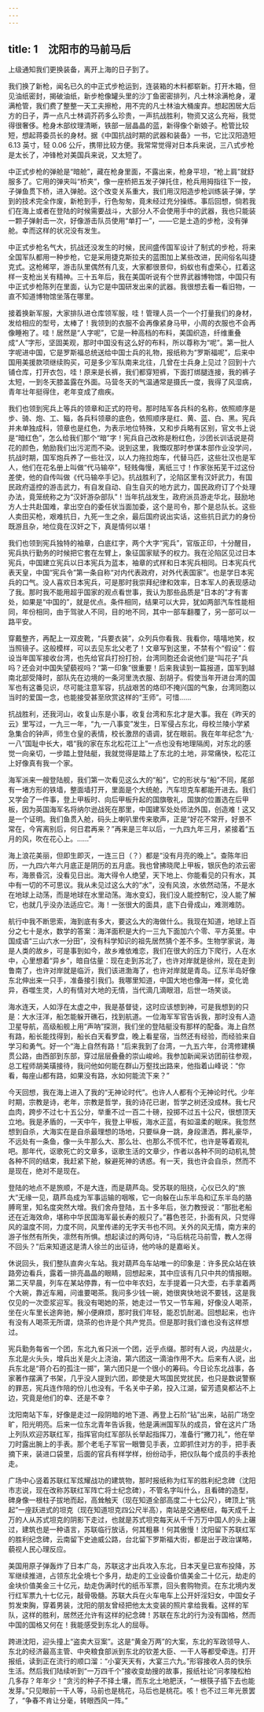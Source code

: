 ```yaml
---
---
---
```

title: 1　沈阳市的马前马后
---

上级通知我们更换装备，离开上海的日子到了。

我们换了新枪，闻名已久的中正式步枪运到，连装箱的木料都崭新。打开木箱，但见油纸密封，揭破油纸，新步枪像罐头里的沙丁鱼密密排列，凡士林涂满枪身，灌满枪管，我们费了整整一天工夫擦枪，用不完的凡士林油大桶废弃。想起困居大后方的日子，弄一点凡士林调芥药多么珍贵，一声抗战胜利，物资又这么充裕，我觉得很奢侈。枪身木部纹理清晰，铁部一层晶晶的蓝，新得像个新娘子。枪管比较短，想起蒋委员长的身材。据《中国抗战时期的武器和装备》一书，它比汉阳造短 6.13 英寸，轻 0.06 公斤，携带比较方便。我常常觉得对日本兵来说，三八式步枪是太长了，冲锋枪对美国兵来说，又太短了。

中正式步枪的弹舱是“暗舱”，藏在枪身里面，不露出来，枪身平坦，“枪上肩”就舒服多了。它用的弹夹叫“桥夹”，像一座桥把五发子弹托住，枪兵用拇指往下一按，子弹鱼贯下桥，进入弹舱。这个改变关系重大，我们用汉阳造步枪训练装子弹，学到的技术完全作废，新枪到手，行色匆匆，竟未经过充分操练。事后回想，倘若我们在海上或者在登陆的时候需要战斗，大部分人不会使用手中的武器，我也只能装一颗子弹射击一次，好像游击队员使用“单打一”，——它是土造的步枪，没有弹舱。幸而这样的状况没有发生。

中正式步枪名气大，抗战还没发生的时候，民间盛传国军设计了制式的步枪，将来全国军队都用一种步枪，它是采用捷克斯拉夫的蓝图加上某些改进，民间俗名叫捷克式。这枪稀罕，游击队里偶然有几支，大家都很景仰，蚂蚁也有虚荣心，扛着这样一支枪出关有精神。三十五年后，我在美国听说有个世界武器博物馆，中国只有中正式步枪陈列在里面，认为它是中国研发出来的武器。我很想去看一看旧物，一直不知道博物馆坐落在哪里。

接着换新军服，大家排队进仓库领军服，哇！管理人员一个一个打量我们的身材，发给相应的型号，太棒了！我领到的衣服不会再像紧身马甲，小周的衣服也不会再像睡袍了。哇！居然是“人字呢”，它是一种高档的布料，美国织造，纤维重叠成“人”字形，坚固美观，那时中国没有这么好的布料，所以尊称为“呢”。第一批人字呢进中国，它是罗斯福总统送给中国士兵的礼物，报纸称为“罗斯福呢”，后来中国用美援款项继续购买，可是多少军队南来北往，几曾在士兵身上见过？回到十六铺仓库，打开衣包，哇！原来是长裤，我们都穿短裤，下面打绑腿连接，我的裤子太短，一到冬天膝盖露在外面。马营冬天的气温通常是摄氏一度，我得了风湿病，青年壮年挺得住，老年变成了痼疾。

我们也领到宪兵上等兵的领章和正式的符号。那时陆军各兵科的名称，依照顺序是步、骑、炮、工、辎，各兵科领章的底色，依照顺序是红、黄、蓝、白、黑。宪兵并未单独成科，领章也是红色，为表示地位特殊，又和步兵略有区别，官文书上说是“暗红色”，怎么给我们那个“暗”字！宪兵自己改称是粉红色，沙团长训话说是荷花的颜色，勉励我们出污泥而不染。说到这里，我慨叹那时参谋本部作业没学问，抗战时期，国军炮兵养了一些壮汉，以人力拖拉炮车，代替马匹，这些壮汉也是军人，他们在花名册上叫做“代马输卒”，轻贱侮慢，离纸三寸！作家张拓芜干过这份差使，他的自传叫做《代马输卒手记》。抗战胜利了，沦陷区里有汉奸武力，有国民政府遥控的游击武力，有自发自动、自生自灭的地方武力，国民政府订了个处理办法，竟笼统称之为“汉奸游杂部队”！当年抗战发生，政府派员游走华北，鼓励地方人士共赴国难，拿出空白的委任状当面加委，这个是司令，那个是总队长。这些人卖田买枪，艰难抗日，九死一生之余，最后国府说出实话，这些抗日武力的身份既游且杂，地位竟在汉奸之下，真是情何以堪！

我们也领到宪兵独特的袖章，白底红字，两个大字“宪兵”，官版正印，十分醒目，宪兵执行勤务的时候把它套在左臂上，象征国家赋予的权力。我在沦陷区见过日本宪兵，中国建立宪兵以日本宪兵为蓝本，袖章的式样和日本宪兵相同。日本宪兵代表天皇，中国“宪兵令”第一条自称“对内代表政府，对外代表国家”。也是学日本宪兵的口气。没人喜欢日本宪兵，可是那时我崇拜纪律和效率，日本军人的表现感动了我。那时我不能用超乎国家的观点看世事，我认为那些品质是“日本的”才有害处，如果是“中国的”，就是优点。条件相同，结果可以大异，犹如两部汽车性能相同，年份相同，由于驾驶人不同，目的地不同，其中一部车翻覆了，另一部可以一路平安。

穿戴整齐，再配上一双皮靴，“兵要衣装”，众列兵你看我、我看你，嘻嘻地笑，权当照镜子。这般模样，可以去见东北父老了！文章写到这里，不禁有个“假设”：假设当年国军接收台湾，也先给官兵打扮打扮，台湾同胞还会说他们是“叫花子”兵吗？还会对中国失望藐视吗？“第一印象”很重要！后来我读到一篇报道，国军到越南北部受降时，部队先在边境的一条河里洗衣服、刮胡子。假使当年开进台湾的国军也有这番见识，尽可能注意军容，抗战艰苦的烙印不掩兴国的气象，台湾同胞以当时的爱国一念，也能接受甚至欣赏这样的“王师”。可惜……

抗战胜利，还我河山，收复山东是小事，收复台湾和东北才是大事。我在《昨天的云》里写过，一九三一年，“九·一八事变”发生，日军侵占东北，母校兰陵小学紧急集合的钟声，师生仓皇的表情，校长激昂的语调，犹在眼前。我在年年纪念“九·一八”国耻中长大，唱“我的家在东北松花江上”一点也没有地理隔阂，对东北的感觉一向亲切，一步踏上登陆艇，我就觉得是踏上了东北的土地，非常痛快，松花江上好像真有我一个家。

海军派来一艘登陆舰，我们第一次看见这么大的“船”，它的形状与“船”不同，尾部有一堵方形的铁墙，整面墙打开，里面是个大统舱，汽车坦克车都能开进去。我们又学会了一件事，登上甲板时、向后甲板升起的国旗敬礼，国旗的位置选在后甲板，因为英国海军名将纳尔逊战死在那里，中国建军处处师法外国，创造难！这又是一个证明。我们鱼贯入舱，码头上喇叭里传来歌声，正是“好花不常开，好景不常在，今宵离别后，何日君再来？”再来是三年以后，一九四九年三月，紧接着“五月的风，吹在花心上。……”

海上浪花美丽，但即生即灭，一连三日（？）都是“没有月亮的晚上”。查陈年旧历，一九四六年六月底正是阴历的五月底。我也曾拂晓爬上甲板，银灰色的浓云密布，海景昏沉，没看见日出。海大得令人绝望，天下地上、你能看见的只有水，其中有一切的不可思议。我从未见过这么大的“水”，没有风浪，水依然动荡，不是水在地球上动荡，而是地球在水里动荡。海水变幻，我们没人能控制它，没人能了解它，也就几乎没办法适应它。海！一张很大的面具，底下白骨成山，难测难防。

航行中我不断思索，海到底有多大，要这么大的海做什么。我现在知道，地球上百分之七十是水，数学的答案：海洋面积是大约一三九下面加六个零、平方英里。中国成语“三山六水一分田”，没有科学知识的祖先居然猜个差不多。生物学家说，海是人类的故乡，可是事到如今，故乡难依难恋，我们在很大的压力下爬行，人在水中，心里想着“异乡”，暗自估量：现在走到苏北了，也许对岸就是徐州，现在走到鲁南了，也许对岸就是临沂，我们该进渤海了，也许对岸就是青岛。辽东半岛好像东北伸出来一只手，准备接引我们。我哪里知道，中国大地也像海一样，变化诡异，吞噬生灵，人的有情对大地的无情，当代滴几滴眼泪，后世一场笑谈。

海水连天，人如浮在太虚之中，我是基督徒，这时应该想到神，可是我想到的只是：大水汪洋，船怎能躲开礁石，找到航道。一位海军军官告诉我，那时没有人造卫星导航，高级船舰上用“声呐”探测，我们坐的登陆艇没有那样的配备。海上自然有路，船长能找得到，船长白天看罗盘，晚上看星宿，当然还有经验，而经验来自学习和勇气。好一个“海上自然有路！”后来我到了台湾，一九五六年，台湾修建横贯公路，由西部到东部，穿过层层叠叠的崇山峻岭。我参加新闻采访团前往参观，总工程师胡美璜接待，我问他如何能在群山万壑找出路来，他指着山峰说：“你看，每座山都有路，如果没有路，水如何能流下来？”

今天回想，我在海上进入了我的“无神论时代”。也许人人都有个无神论时代。少年时期，宗教是诗，老年，宗教是哲学，我的诗花已谢，哲学之树还没成林。我七尺血肉，跨步不过七十五公分，举重不过一百二十磅，投掷不过五十公尺，很想顶天立地。我是矛盾的，一天中午，我登上甲板，海水正蓝，有如温柔的眠床。我忽然想到自杀，大海实在是自杀最理想的场地，只要纵身一跳，身段潇洒，葬礼豪华，不远处有一条鱼，像一头牛那么大、那么壮、也那么不慌不忙，也许是等着观礼吧。那年代，讴歌死亡的文章多，讴歌生活的文章少，作者以各种不同的动机礼赞各种不同的结束，我赶紧下舱，躲避死神的诱惑。有一天，我也许会自杀，然而不是现在，绝对不是现在。

登陆的地点不是旅顺，不是大连，而是葫芦岛。受苏联的阻挠，心仪已久的“旅大”无缘一见，葫芦岛成为军事运输的咽喉，它一向躲在山东半岛和辽东半岛的胳膊弯里，知名度突然大增。我们舍舟登陆，五十多年后，张力教授说：“那批老船还在近海效命，堪称中华民国海军最长寿的舰只了。”暮色苍茫，扑面有风，只觉得风的温度不同，力度不同，风里传递的无字天书也不同。关外的风无情，南方来的游子怅然有所失，凛然有所惧。想起读过的两句诗，“马后桃花马前雪，教人怎得不回头？”后来知道这是清人徐兰的出征诗，他吟咏的是嘉峪关。

休说回头，我们整队直奔火车站。我对葫芦岛车站唯一的印象是：许多民众站在铁路旁边看兵，露着一排亮晶晶的眼睛，回想起来，其中应该有几只中共的情报眼。第二天早晨，列车在某站停靠，有一位中年农妇，左手提着一只大壶，右手拿着两个大碗，靠近车厢，问谁要喝茶。我问多少钱一碗，她很爽快地说不要钱，这是我仅见的一次壶浆迎军。我没有喝她的茶，她走过一节又一节车厢，好像没人喝茶，坐在火车里长途奔驰，解小便麻烦，那时我们年轻，能忍饥耐渴。回想起来，也许有没有人喝茶无所谓，烧茶的也许是个共产党员。但是那时我们谁也没有这样想过。

宪兵勤务每省一个团，东北九省只派一个团，近乎点缀。那时有人说，内战是火，东北是火头头，增兵出关是火上浇油，第六团这一滴油作用不大。后来有人说，出兵东北是“蒋介石的孤注一掷”，第六团只是一个很小的筹码。今日论东北战事，各家著作摆满了书架，几乎没人提到六团，即使是大骂国民党扰民，也只是数说警察的罪恶，宪兵连作陪的份儿也没有。千名关中子弟，投入江湖，留芳遗臭都沾不上边，究竟是他们的幸、还是不幸？

沈阳南站下车，好像是走过一段阴暗的地下道、再登上石阶“钻”出来，站前广场空旷，阳光明亮。后来一位东北青年告诉我，他是满洲国军队的成员，曾在这片广场上列队欢迎苏联红军，指挥官向红军部队长举起指挥刀，准备行“撇刀礼”，他在举刀时露出腕上的手表。那个老毛子军官一眼瞥见手表，立即抓住对方的手，把手表摘下来，装进口袋里，后面的官兵有样学样，纷纷动手，把仪队每个成员的手表抢走。

广场中心竖着苏联红军炫耀战功的建筑物，那时报纸称为红军的胜利纪念碑（沈阳市志说，现在改称苏联红军阵亡将士纪念碑），不管名字叫什么，且看碑的造型，碑身像一根柱子拔地而起，高耸触天（现在知道全部高度二十七公尺），碑顶上“挑起”一座跃进式的坦克（现在知道坦克四公尺半高），南站是交通枢纽，每天成千上万的人从苏式坦克的阴影下走过，也就是苏式坦克每天从千千万万中国人的头上碾过，建筑也是一种语言，苏联临行放话，何其粗暴！何其傲慢！沈阳留下苏联红军的胜利纪念碑，云南留下史迪威公路，台北留下罗斯福大街，都是出于政治谋略，藐视人民心理反应。

美国用原子弹轰炸了日本广岛，苏联这才出兵攻入东北，日本天皇已宣布投降，苏军继续推进，占领东北全境七个多月，劫走的工业设备价值美金二十亿元，劫走的金块价值美金三十亿元，劫走伪满时代的纸币军票，回头套购物资。在东北境内发行红军票九十七亿元，敲骨吸髓。苏联大兵在火车电车上公开奸淫妇女，中国女子剪发束胸，穿着男装，沈阳的朋友曾经把他太太变装的照片拿给我看。这样的军队，这样的胜利，居然还允许有这样的纪念碑！苏联在东北的行为没有国格，然而中国的国格又何在！我能感受到东北人的屈辱。

跨进沈阳，迎头撞上“盗卖大豆案”。这是“黄金万两”的大案，东北的军政领导人、东北的经济最高主管、中央粮食部派到东北的钦差大臣、一干人等都受牵连。打开报纸，读到正在流行的顺口溜：“小宴天天有，大宴三六九。”形容接收人员的快乐生活。然后我们陆续听到“一万四千个”接收变劫搜的故事，报纸社论“问孝陵松柏几多存？年年少！”贪污的种子不择土壤，而东北土地肥沃，“一根筷子插下去也能发芽。”只见眼前一干人等，马前也是桃花，马后也是桃花。咳！也不过三年光景罢了，“争春不肯让分毫，转眼西风一阵。”